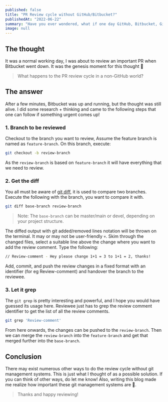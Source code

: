 ```yaml
---
published: false
title: "PR Review cycle without GitHub/Bitbucket?"
publishedAt: "2022-06-22"
summary: "Have you ever wondered, what if one day GitHub, Bitbucket, Gitlab, etc. goes down? How does review cycle work then."
image: null
---
```


## The thought

It was a normal working day, I was about to review an important PR when Bitbucket went down.
It was the genesis moment for this thought 🤔

> What happens to the PR review cycle in a non-GitHub world?

## The answer

After a few minutes, Bitbucket was up and running, but the thought was still alive. I did some
research + thinking and came to the following steps that one can follow if something urgent comes up!

### 1. Branch to be reviewed

Checkout to the branch you want to review, Assume the feature branch is named as `feature-branch`.
On this branch, execute:

```bash
git checkout -b review-branch
```

As the `review-branch` is based on `feature-branch` it will have everything that we need to review.

### 2. Get the diff

You all must be aware of [git diff](https://git-scm.com/docs/git-diff), it is used to compare two branches. Execute the following
with the branch, you want to compare it with.

```bash
git diff base-branch review-branch
```

> Note: The `base-branch` can be master/main or devel, depending on your project structure.

The diffed output with git added/removed lines notation will be thrown on the terminal. It may or may not be user-friendly 💀.
Skim through the changed files, select a suitable line above the change where you want to add the review comment.
Type the following:

```bash
// Review-comment - Hey please change 1+1 = 3 to 1+1 = 2, thanks!
```

Add, commit, and push the review changes in a fixed format with an identifier (for eg Review-comment) and handover
the branch to the reviewee.

### 3. Let it grep

The `git grep` is pretty interesting and powerful, and I hope you would have guessed its usage here.
Reviewee just has to grep the review comment identifier to get the list of all the review comments.

```bash
git grep 'Review-comment'
```

From here onwards, the changes can be pushed to the `review-branch`. Then we can merge the `review-branch` into the `feature-branch` and
get that merged further into the `base-branch`.

## Conclusion

There may exist numerous other ways to do the review cycle without git management systems.
This is just what I thought of as a possible solution. If you can think of other ways, do let me know!
Also, writing this blog made me realize how important these git management systems are 🚀.

> Thanks and happy reviewing!
